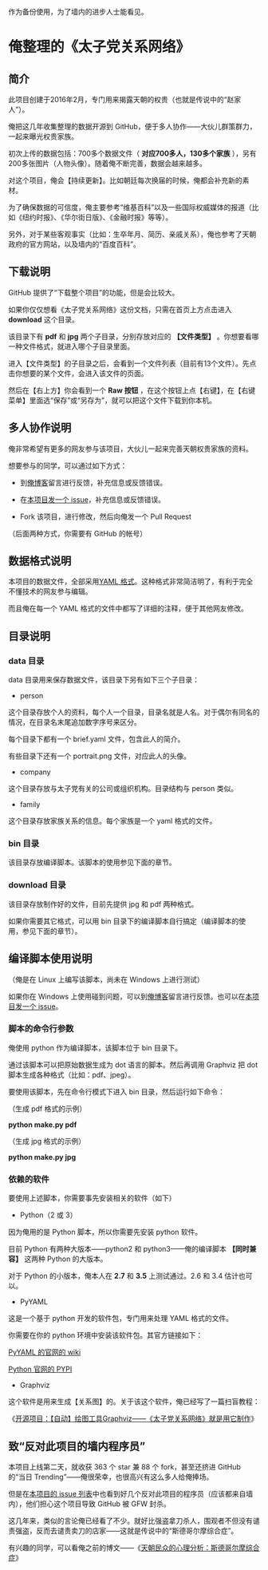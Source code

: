作为备份使用，为了墙内的进步人士能看见。

= 俺整理的《太子党关系网络》 =

== 简介 ==

此项目创建于2016年2月，专门用来揭露天朝的权贵（也就是传说中的“赵家人”）。

俺把这几年收集整理的数据开源到 GitHub，便于多人协作——大伙儿群策群力，一起来曝光权贵家族。

初次上传的数据包括：700多个数据文件（ '''对应700多人，130多个家族''' ），另有200多张图片（人物头像）。随着俺不断完善，数据会越来越多。

对这个项目，俺会【持续更新】。比如朝廷每次换届的时候，俺都会补充新的素材。

为了确保数据的可信度，俺主要参考“维基百科”以及一些国际权威媒体的报道（比如《纽约时报》、《华尔街日版》、《金融时报》等等）。

另外，对于某些客观事实（比如：生卒年月、简历、亲戚关系），俺也参考了天朝政府的官方网站，以及墙内的“百度百科”。


== 下载说明 ==

GitHub 提供了“下载整个项目”的功能，但是会比较大。

如果你仅仅想看《太子党关系网络》这份文档，只需在首页上方点击进入 '''download''' 这个目录。

该目录下有 '''pdf''' 和 '''jpg''' 两个子目录，分别存放对应的 '''【文件类型】''' 。你想要看哪一种文件格式，就进入哪个子目录里面。

进入【文件类型】的子目录之后，会看到一个文件列表（目前有13个文件）。先点击你想要的某个文件，会进入该文件的页面。

然后在【右上方】你会看到一个 '''Raw 按钮''' ，在这个按钮上点【右键】，在【右键菜单】里面选“保存”或“另存为”，就可以把这个文件下载到你本机。


== 多人协作说明 ==

俺非常希望有更多的网友参与该项目，大伙儿一起来完善天朝权贵家族的资料。

想要参与的同学，可以通过如下方式：

* 到[https://program-think.blogspot.com/ 俺博客]留言进行反馈，补充信息或反馈错误。

* 在[https://github.com/programthink/zhao/issues 本项目发一个 issue]，补充信息或反馈错误。

* Fork 该项目，进行修改，然后向俺发一个 Pull Request

（后面两种方式，你需要有 GitHub 的帐号）


== 数据格式说明 ==

本项目的数据文件，全部采用[https://zh.wikipedia.org/wiki/YAML YAML 格式]。这种格式非常简洁明了，有利于完全不懂技术的网友参与编辑。

而且俺在每一个 YAML 格式的文件中都写了详细的注释，便于其他网友修改。


== 目录说明 ==

=== data 目录 ===

data 目录用来保存数据文件，该目录下另有如下三个子目录：

* person

这个目录存放个人的资料，每个人一个目录，目录名就是人名。对于偶尔有同名的情况，在目录名末尾追加数字序号来区分。

每个目录下都有一个 brief.yaml 文件，包含此人的简介。

有些目录下还有一个 portrait.png 文件，对应此人的头像。

* company

这个目录存放与太子党有关的公司或组织机构。目录结构与 person 类似。

* family

这个目录存放家族关系的信息。每个家族是一个 yaml 格式的文件。

=== bin 目录 ===

该目录存放编译脚本。该脚本的使用参见下面的章节。

=== download 目录 ===

该目录存放制作好的文件，目前先提供 jpg 和 pdf 两种格式。

如果你需要其它格式，可以用 bin 目录下的编译脚本自行搞定（编译脚本的使用，参见下面的章节）。


== 编译脚本使用说明 ==

（俺是在 Linux 上编写该脚本，尚未在 Windows 上进行测试）

如果你在 Windows 上使用碰到问题，可以到[https://program-think.blogspot.com/ 俺博客]留言进行反馈。也可以在[https://github.com/programthink/zhao/issues 本项目发一个 issue]。

=== 脚本的命令行参数 ===

俺使用 python 作为编译脚本，该脚本位于 bin 目录下。

通过该脚本可以把原始数据生成为 dot 语言的脚本。然后再调用 Graphviz 把 dot 脚本生成各种格式（比如：pdf、jpeg）。

要使用该脚本，先在命令行模式下进入 bin 目录，然后运行如下命令：

（生成 pdf 格式的示例）

'''python make.py pdf'''

（生成 jpg 格式的示例）

'''python make.py jpg'''

=== 依赖的软件 ===

要使用上述脚本，你需要事先安装相关的软件（如下）

* Python（2 或 3）

因为俺用的是 Python 脚本，所以你需要先安装 python 软件。

目前 Python 有两种大版本——python2 和 python3——俺的编译脚本 '''【同时兼容】''' 这两种 Python 的大版本。

对于 Python 的小版本，俺本人在 '''2.7''' 和 '''3.5''' 上测试通过。2.6 和 3.4 估计也可以。

* PyYAML

这是一个基于 python 开发的软件包，专门用来处理 YAML 格式的文件。

你需要在你的 python 环境中安装该软件包。其官方链接如下：

[http://pyyaml.org/wiki/PyYAML PyYAML 的官网的 wiki]

[https://pypi.python.org/pypi/PyYAML Python 官网的 PYPI]

* Graphviz

这个软件是用来生成【关系图】的。关于该这个软件，俺已经写了一篇扫盲教程：

《[https://program-think.blogspot.com/2016/02/opensource-review-graphviz.html 开源项目：【自动】绘图工具Graphviz——《太子党关系网络》就是用它制作]》


== 致“反对此项目的墙内程序员” ==

本项目上线第二天，就收获 363 个 star 兼 88 个 fork，甚至还挤进 GitHub 的“当日 Trending”——俺很荣幸，也很高兴有这么多人给俺捧场。

但是在[https://github.com/programthink/zhao/issues 本项目的 issue 列表]中也看到好几个反对此项目的程序员（应该都来自墙内），他们担心这个项目导致 GitHub 被 GFW 封杀。

这几年来，类似的言论俺已经看了不少。就好比强盗拿刀杀人，围观者不但没有谴责强盗，反而去谴责卖刀的店家——这就是传说中的“斯德哥尔摩综合症”。

有兴趣的同学，可以看俺之前的博文——《[https://program-think.blogspot.com/2012/06/stockholm-syndrome.html 天朝民众的心理分析：斯德哥尔摩综合症]》
